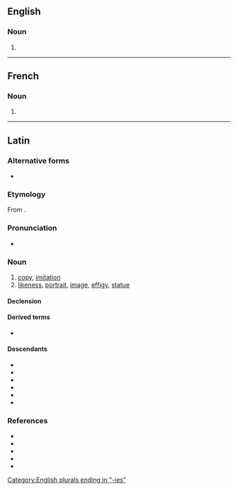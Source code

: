 ==English==

===Noun===
{{head|en|noun form}}

# {{plural of|en|effigy}}

[[Category:English plurals ending in "-ies"]]

----

==French==

===Noun===
{{head|fr|noun plural form|g=f}}

# {{plural of|fr|effigie}}

----

==Latin==

===Alternative forms===
* {{l|la|effigia}}

===Etymology===
From {{m|la|effingō||represent, portray}}.

===Pronunciation===
* {{la-IPA|effigiēs|vul=1}}

===Noun===
{{la-noun|effigiēs<5>}}

# [[copy]], [[imitation]]
# [[likeness]], [[portrait]], [[image]], [[effigy]], [[statue]]

====Declension====
{{la-ndecl|effigiēs<5>}}

====Derived terms====
* {{l|la|effigiō}} {{q|Late Latin}}

====Descendants====
* {{desc|ca|efígie}}
* {{desc|en|effigy}}
* {{desc|fr|effigie}}
* {{desc|it|effigie}}
* {{desc|pt|efígie}}
* {{desc|es|efigie}}

===References===
* {{R:L&S}}
* {{R:Elementary Lewis}}
* {{R:du Cange}}
* {{R:Gaffiot}}
* {{R:Peck}}